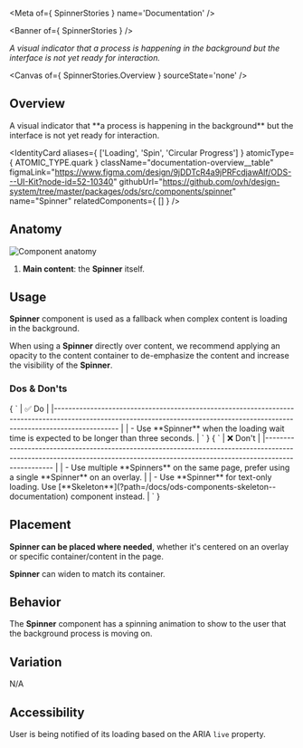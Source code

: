 
<Meta of={ SpinnerStories } name='Documentation' />

<Banner of={ SpinnerStories } />

_A visual indicator that a process is happening in the background but the interface is not yet ready for interaction._

<Canvas of={ SpinnerStories.Overview } sourceState='none' />

## Overview

<div className="documentation-overview">
  <div>
    A visual indicator that **a process is happening in the background** but the interface is not yet ready for
    interaction.
  </div>

  <IdentityCard aliases={ ['Loading', 'Spin', 'Circular Progress'] }
                atomicType={ ATOMIC_TYPE.quark }
                className="documentation-overview__table"
                figmaLink="https://www.figma.com/design/9jDDTcR4a9jPRFcdjawAlf/ODS---UI-Kit?node-id=52-10340"
                githubUrl="https://github.com/ovh/design-system/tree/master/packages/ods/src/components/spinner"
                name="Spinner"
                relatedComponents={ [] } />
</div>

## Anatomy

![Component anatomy](components/spinner/anatomy.png "Component anatomy")

1. **Main content**: the **Spinner** itself.

## Usage

**Spinner** component is used as a fallback when complex content is loading in the background.

When using a **Spinner** directly over content, we recommend applying an opacity to the content container to de-emphasize the content and increase the visibility of the **Spinner**.

### Dos & Don'ts

<Markdown className="documentation-do-table">
  { `
| ✅ Do                                                                                                                                                                           |
|------------------------------------------------------------------------------------------------------------------------------------------------------------------------------ |
| - Use **Spinner** when the loading wait time is expected to be longer than three seconds.                                                                                      |
` }
</Markdown>

<Markdown className="documentation-dont-table">
  { `
| ❌ Don't                                                                                                                                                                          |
|-------------------------------------------------------------------------------------------------------------------------------------------------------------------------------- |
| - Use multiple **Spinners** on the same page, prefer using a single **Spinner** on an overlay.                                                                                   |
| - Use **Spinner** for text-only loading. Use [**Skeleton**](?path=/docs/ods-components-skeleton--documentation) component instead.                                       |
` }
</Markdown>

## Placement

**Spinner can be placed where needed**, whether it's centered on an overlay or specific container/content in the page.

**Spinner** can widen to match its container.

## Behavior

The **Spinner** component has a spinning animation to show to the user that the background process is moving on.

## Variation

N/A

## Accessibility

User is being notified of its loading based on the ARIA `live` property.

